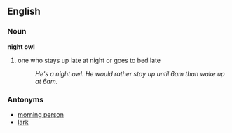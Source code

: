 ==English==
===Noun===
'''night owl'''
#{{idiom}} one who stays up late at night or goes to bed late
#:''He's a night owl.  He would rather stay up until 6am than wake up at 6am.''

===Antonyms===
*[[morning person]]
*[[lark]]